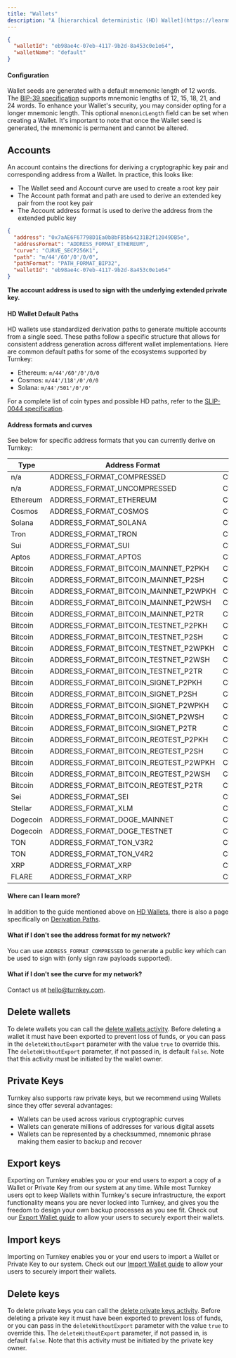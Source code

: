 ```yaml
---
title: "Wallets"
description: "A [hierarchical deterministic (HD) Wallet](https://learnmeabitcoin.com/technical/hd-wallets) is a collection of cryptographic private/public key pairs that share a common seed. A Wallet is used to generate Accounts."
---
```


```json
{
  "walletId": "eb98ae4c-07eb-4117-9b2d-8a453c0e1e64",
  "walletName": "default"
}
```

#### Configuration

Wallet seeds are generated with a default mnemonic length of 12 words. The [BIP-39 specification](https://github.com/bitcoin/bips/blob/master/bip-0039.mediawiki) supports mnemonic lengths of 12, 15, 18, 21, and 24 words. To enhance your Wallet's security, you may consider opting for a longer mnemonic length. This optional `mnemonicLength` field can be set when creating a Wallet. It's important to note that once the Wallet seed is generated, the mnemonic is permanent and cannot be altered.

## Accounts

An account contains the directions for deriving a cryptographic key pair and corresponding address from a Wallet. In practice, this looks like:

- The Wallet seed and Account curve are used to create a root key pair
- The Account path format and path are used to derive an extended key pair from the root key pair
- The Account address format is used to derive the address from the extended public key

```json
{
  "address": "0x7aAE6F67798D1Ea0b8bFB5b64231B2f12049DB5e",
  "addressFormat": "ADDRESS_FORMAT_ETHEREUM",
  "curve": "CURVE_SECP256K1",
  "path": "m/44'/60'/0'/0/0",
  "pathFormat": "PATH_FORMAT_BIP32",
  "walletId": "eb98ae4c-07eb-4117-9b2d-8a453c0e1e64"
}
```

**The account address is used to sign with the underlying extended private key.**

#### HD Wallet Default Paths

HD wallets use standardized derivation paths to generate multiple accounts from a single seed. These paths follow a specific structure that allows for consistent address generation across different wallet implementations. Here are common default paths for some of the ecosystems supported by Turnkey:

- Ethereum: `m/44'/60'/0'/0/0`
- Cosmos: `m/44'/118'/0'/0/0`
- Solana: `m/44'/501'/0'/0'`

For a complete list of coin types and possible HD paths, refer to the [SLIP-0044 specification](https://github.com/satoshilabs/slips/blob/master/slip-0044.md).

#### Address formats and curves

See below for specific address formats that you can currently derive on Turnkey:

| Type     | Address Format                        | Curve           | Default HD Path    |
| -------- | ------------------------------------- | --------------- | ------------------ |
| n/a      | ADDRESS_FORMAT_COMPRESSED             | CURVE_SECP256K1 | m/0'/0             |
| n/a      | ADDRESS_FORMAT_UNCOMPRESSED           | CURVE_SECP256K1 | m/0'/0             |
| Ethereum | ADDRESS_FORMAT_ETHEREUM               | CURVE_SECP256K1 | m/44'/60'/0'/0/0   |
| Cosmos   | ADDRESS_FORMAT_COSMOS                 | CURVE_SECP256K1 | m/44'/118'/0'/0/0  |
| Solana   | ADDRESS_FORMAT_SOLANA                 | CURVE_ED25519   | m/44'/501'/0'/0    |
| Tron     | ADDRESS_FORMAT_TRON                   | CURVE_SECP256K1 | m/44'/195'/0'/0/0  |
| Sui      | ADDRESS_FORMAT_SUI                    | CURVE_ED25519   | m/44'/784'/0'/0/0  |
| Aptos    | ADDRESS_FORMAT_APTOS                  | CURVE_ED25519   | m/44'/637'/0'/0'/0 |
| Bitcoin  | ADDRESS_FORMAT_BITCOIN_MAINNET_P2PKH  | CURVE_SECP256K1 | m/44'/0'/0'/0/0    |
| Bitcoin  | ADDRESS_FORMAT_BITCOIN_MAINNET_P2SH   | CURVE_SECP256K1 | m/49'/0'/0'/0/0    |
| Bitcoin  | ADDRESS_FORMAT_BITCOIN_MAINNET_P2WPKH | CURVE_SECP256K1 | m/84'/0'/0'/0/0    |
| Bitcoin  | ADDRESS_FORMAT_BITCOIN_MAINNET_P2WSH  | CURVE_SECP256K1 | m/48'/0'/0'/2'/0/0 |
| Bitcoin  | ADDRESS_FORMAT_BITCOIN_MAINNET_P2TR   | CURVE_SECP256K1 | m/86'/0'/0'/0/0    |
| Bitcoin  | ADDRESS_FORMAT_BITCOIN_TESTNET_P2PKH  | CURVE_SECP256K1 | m/44'/1'/0'/0/0    |
| Bitcoin  | ADDRESS_FORMAT_BITCOIN_TESTNET_P2SH   | CURVE_SECP256K1 | m/49'/1'/0'/0/0    |
| Bitcoin  | ADDRESS_FORMAT_BITCOIN_TESTNET_P2WPKH | CURVE_SECP256K1 | m/84'/1'/0'/0/0    |
| Bitcoin  | ADDRESS_FORMAT_BITCOIN_TESTNET_P2WSH  | CURVE_SECP256K1 | m/48'/1'/0'/2'/0/0 |
| Bitcoin  | ADDRESS_FORMAT_BITCOIN_TESTNET_P2TR   | CURVE_SECP256K1 | m/86'/1'/0'/0/0    |
| Bitcoin  | ADDRESS_FORMAT_BITCOIN_SIGNET_P2PKH   | CURVE_SECP256K1 | m/44'/1'/0'/0/0    |
| Bitcoin  | ADDRESS_FORMAT_BITCOIN_SIGNET_P2SH    | CURVE_SECP256K1 | m/49'/1'/0'/0/0    |
| Bitcoin  | ADDRESS_FORMAT_BITCOIN_SIGNET_P2WPKH  | CURVE_SECP256K1 | m/84'/1'/0'/0/0    |
| Bitcoin  | ADDRESS_FORMAT_BITCOIN_SIGNET_P2WSH   | CURVE_SECP256K1 | m/48'/1'/0'/2'/0/0 |
| Bitcoin  | ADDRESS_FORMAT_BITCOIN_SIGNET_P2TR    | CURVE_SECP256K1 | m/86'/1'/0'/0/0    |
| Bitcoin  | ADDRESS_FORMAT_BITCOIN_REGTEST_P2PKH  | CURVE_SECP256K1 | m/44'/1'/0'/0/0    |
| Bitcoin  | ADDRESS_FORMAT_BITCOIN_REGTEST_P2SH   | CURVE_SECP256K1 | m/49'/1'/0'/0/0    |
| Bitcoin  | ADDRESS_FORMAT_BITCOIN_REGTEST_P2WPKH | CURVE_SECP256K1 | m/84'/1'/0'/0/0    |
| Bitcoin  | ADDRESS_FORMAT_BITCOIN_REGTEST_P2WSH  | CURVE_SECP256K1 | m/48'/1'/0'/2'/0/0 |
| Bitcoin  | ADDRESS_FORMAT_BITCOIN_REGTEST_P2TR   | CURVE_SECP256K1 | m/86'/1'/0'/0/0    |
| Sei      | ADDRESS_FORMAT_SEI                    | CURVE_ED25519   | m/44'/118'/0'/0/0  |
| Stellar  | ADDRESS_FORMAT_XLM                    | CURVE_ED25519   | m/44'/148'/0'/0'/0 |
| Dogecoin | ADDRESS_FORMAT_DOGE_MAINNET           | CURVE_SECP256K1 | m/44'/3'/0'/0/0    |
| Dogecoin | ADDRESS_FORMAT_DOGE_TESTNET           | CURVE_SECP256K1 | m/44'/1'/0'/0/0    |
| TON      | ADDRESS_FORMAT_TON_V3R2               | CURVE_ED25519   | m/44'/607'/0'/0/0  |
| TON      | ADDRESS_FORMAT_TON_V4R2               | CURVE_ED25519   | m/44'/607'/0'/0/0  |
| XRP      | ADDRESS_FORMAT_XRP                    | CURVE_SECP256K1 | m/44'/144'/0'/0/0  |
| FLARE    | ADDRESS_FORMAT_XRP                    | CURVE_SECP256K1 | m/44'/144'/0'/0/0  |

#### Where can I learn more?

In addition to the guide mentioned above on [HD Wallets](https://learnmeabitcoin.com/technical/hd-wallets), there is also a page specifically on [Derivation Paths](https://learnmeabitcoin.com/technical/derivation-paths).

#### What if I don't see the address format for my network?

You can use `ADDRESS_FORMAT_COMPRESSED` to generate a public key which can be used to sign with (only sign raw payloads supported).

#### What if I don't see the curve for my network?

Contact us at [hello@turnkey.com](mailto:hello@turnkey.com).

## Delete wallets

To delete wallets you can call the [delete wallets activity](/api-reference/wallets/delete-wallets). Before deleting a wallet it must have been exported to prevent loss of funds, or you can pass in the `deleteWithoutExport` parameter with the value `true` to override this. The `deleteWithoutExport` parameter, if not passed in, is default `false`. Note that this activity must be initiated by the wallet owner.

## Private Keys

Turnkey also supports raw private keys, but we recommend using Wallets since they offer several advantages:

- Wallets can be used across various cryptographic curves
- Wallets can generate millions of addresses for various digital assets
- Wallets can be represented by a checksummed, mnemonic phrase making them easier to backup and recover

## Export keys

Exporting on Turnkey enables you or your end users to export a copy of a Wallet or Private Key from our system at any time. While most Turnkey users opt to keep Wallets within Turnkey's secure infrastructure, the export functionality means you are never locked into Turnkey, and gives you the freedom to design your own backup processes as you see fit. Check out our [Export Wallet guide](/wallets/export-wallets) to allow your users to securely export their wallets.

## Import keys

Importing on Turnkey enables you or your end users to import a Wallet or Private Key to our system. Check out our [Import Wallet guide](/wallets/import-wallets) to allow your users to securely import their wallets.

## Delete keys

To delete private keys you can call the [delete private keys activity](/api-reference/private-keys/delete-private-keys). Before deleting a private key it must have been exported to prevent loss of funds, or you can pass in the `deleteWithoutExport` parameter with the value `true` to override this. The `deleteWithoutExport` parameter, if not passed in, is default `false`. Note that this activity must be initiated by the private key owner.
